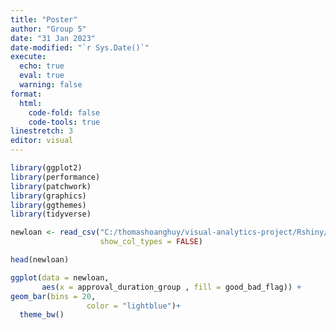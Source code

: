 ```yaml
---
title: "Poster"
author: "Group 5"
date: "31 Jan 2023"
date-modified: "`r Sys.Date()`"
execute: 
  echo: true
  eval: true
  warning: false
format: 
  html:
    code-fold: false
    code-tools: true
linestretch: 3
editor: visual
---
```


```r
library(ggplot2)
library(performance)
library(patchwork)
library(graphics)
library(ggthemes)
library(tidyverse)
```

```r
newloan <- read_csv("C:/thomashoanghuy/visual-analytics-project/Rshiny/data/loan_data_v2/new_loans_cleaned.csv", 
                    show_col_types = FALSE)
```

```r
head(newloan)
```

```r
ggplot(data = newloan,
       aes(x = approval_duration_group , fill = good_bad_flag)) +
geom_bar(bins = 20,
                 color = "lightblue")+
  theme_bw()
```
